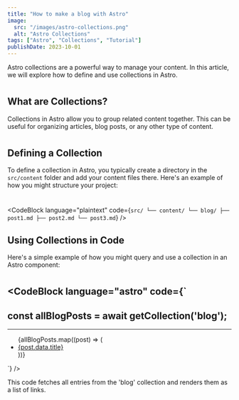 ```yaml
---
title: "How to make a blog with Astro"
image:
  src: "/images/astro-collections.png"
  alt: "Astro Collections"
tags: ["Astro", "Collections", "Tutorial"]
publishDate: 2023-10-01
---
```



Astro collections are a powerful way to manage your content. In this article, we will explore how to define and use collections in Astro.

#

## What are Collections?

Collections in Astro allow you to group related content together. This can be useful for organizing articles, blog posts, or any other type of content.

#

## Defining a Collection

To define a collection in Astro, you typically create a directory in the `src/content` folder and add your content files there. Here's an example of how you might structure your project:

#

<CodeBlock
  language="plaintext"
  code={`
src/
└── content/
    └── blog/
        ├── post1.md
        ├── post2.md
        └── post3.md
  `}
/>

## Using Collections in Code

Here's a simple example of how you might query and use a collection in an Astro component:

#

<CodeBlock
  language="astro"
  code={`
---

## const allBlogPosts = await getCollection('blog');

---

<ul>
  {allBlogPosts.map((post) => (
    <li>
      <a href={"/blog/" + post.slug}>{post.data.title}</a>
    </li>
  ))}
</ul>
`} />

This code fetches all entries from the 'blog' collection and renders them as a list of links.
